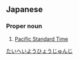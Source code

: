 ==Japanese==
{{ja-kanjitab|たい|へい|よう|ひょう|じゅん|じ|yomi=on}}

===Proper noun===
{{ja-pos|たいへいよう ひょうじゅんじ|proper}}

# [[Pacific Standard Time]]

[[Category:ja:Time zones|たいへいようひょうじゅんじ]]